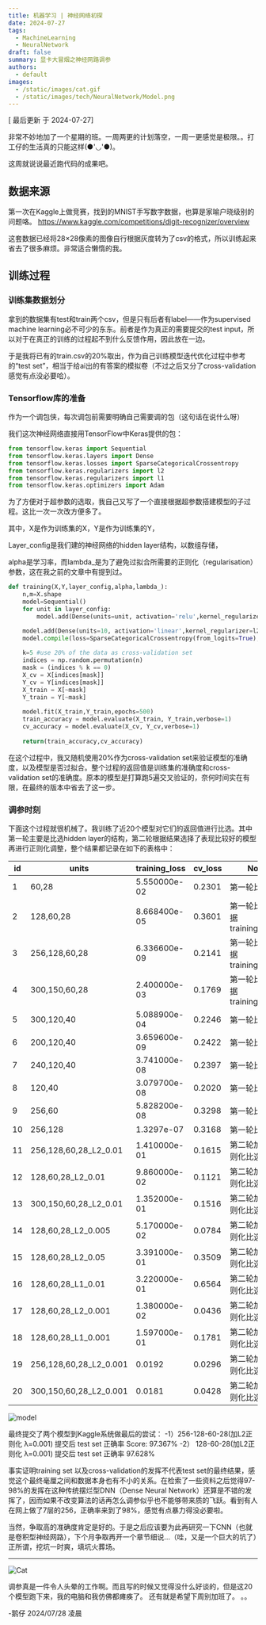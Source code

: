```yaml
---
title: 机器学习 | 神经网络初探
date: 2024-07-27
tags:
  - MachineLearning
  - NeuralNetwork
draft: false
summary: 显卡大冒烟之神经网路调参
authors:
  - default
images:
  - /static/images/cat.gif
  - /static/images/tech/NeuralNetwork/Model.png
---
```


[ 最后更新 于 2024-07-27] 

非常不妙地加了一个星期的班。一周两更的计划落空，一周一更感觉是极限。。打工仔的生活真的只能这样(●'◡'●)。

这周就说说最近跑代码的成果吧。

## 数据来源

第一次在Kaggle上做竞赛，找到的MNIST手写数字数据，也算是家喻户晓级别的问题咯。
https://www.kaggle.com/competitions/digit-recognizer/overview

这套数据已经将28×28像素的图像自行根据灰度转为了csv的格式，所以训练起来省去了很多麻烦。非常适合懒惰的我。
## 训练过程

### 训练集数据划分

拿到的数据集有test和train两个csv，但是只有后者有label——作为supervised machine learning必不可少的东东。前者是作为真正的需要提交的test input，所以对于在真正的训练的过程起不到什么反馈作用，因此放在一边。

于是我将已有的train.csv的20%取出，作为自己训练模型迭代优化过程中参考的“test set”，相当于给ai出的有答案的模拟卷（不过之后又分了cross-validation感觉有点没必要哈）。

### Tensorflow库的准备

作为一个调包侠，每次调包前需要明确自己需要调的包（这句话在说什么呀）

我们这次神经网络直接用TensorFlow中Keras提供的包：

```python
from tensorflow.keras import Sequential
from tensorflow.keras.layers import Dense
from tensorflow.keras.losses import SparseCategoricalCrossentropy
from tensorflow.keras.regularizers import l2
from tensorflow.keras.regularizers import l1
from tensorflow.keras.optimizers import Adam
```

为了方便对于超参数的选取，我自己又写了一个直接根据超参数搭建模型的子过程。这比一次一次改方便多了。

其中，X是作为训练集的X，Y是作为训练集的Y，

Layer_config是我们建的神经网络的hidden layer结构，以数组存储，

alpha是学习率，而lambda_是为了避免过拟合所需要的正则化（regularisation）参数，这在我之前的文章中有提到过。

```python
def training(X,Y,layer_config,alpha,lambda_):
    n,m=X.shape
    model=Sequential()
    for unit in layer_config:
        model.add(Dense(units=unit, activation='relu',kernel_regularizer=l2(lambda_)))

    model.add(Dense(units=10, activation='linear',kernel_regularizer=l2(lambda_)))
    model.compile(loss=SparseCategoricalCrossentropy(from_logits=True),optimizer=Adam(learning_rate=alpha))
    
    k=5 #use 20% of the data as cross-validation set
    indices = np.random.permutation(n)
    mask = (indices % k == 0)        
    X_cv = X[indices[mask]]
    Y_cv = Y[indices[mask]]
    X_train = X[~mask]
    Y_train = Y[~mask]
    
    model.fit(X_train,Y_train,epochs=500)
    train_accuracy = model.evaluate(X_train, Y_train,verbose=1)
    cv_accuracy = model.evaluate(X_cv, Y_cv,verbose=1)
    
    return(train_accuracy,cv_accuracy)
```

在这个过程中，我又随机使用20%作为cross-validation set来验证模型的准确度，以及模型是否过拟合。整个过程的返回值是训练集的准确度和cross-validation set的准确度。原本的模型是打算跑5遍交叉验证的，奈何时间实在有限，在最终的版本中省去了这一步。

### 调参时刻

下面这个过程就很机械了。我训练了近20个模型对它们的返回值进行比选。其中第一轮主要是比选hidden layer的结构，第二轮根据结果选择了表现比较好的模型再进行正则化调整，整个结果都记录在如下的表格中：

| id  | units                  | training_loss | cv_loss | Note                   |
| --- | ---------------------- | ------------- | ------- | ---------------------- |
| 1   | 60,28                  | 5.550000e-02  | 0.2301  | 第一轮比选                  |
| 2   | 128,60,28              | 8.668400e-05  | 0.3601  | 第一轮比选 根据training_loss✔ |
| 3   | 256,128,60,28          | 6.336600e-09  | 0.2141  | 第一轮比选 根据training_loss✔ |
| 4   | 300,150,60,28          | 2.400000e-03  | 0.1769  | 第一轮比选 根据training_loss✔ |
| 5   | 300,120,40             | 5.088900e-04  | 0.2246  | 第一轮比选                  |
| 6   | 200,120,40             | 3.659600e-09  | 0.2422  | 第一轮比选                  |
| 7   | 240,120,40             | 3.741000e-08  | 0.2397  | 第一轮比选                  |
| 8   | 120,40                 | 3.079700e-08  | 0.2020  | 第一轮比选                  |
| 9   | 256,60                 | 5.828200e-08  | 0.3298  | 第一轮比选                  |
| 10  | 256,128                | 1.3297e-07    | 0.3168  | 第一轮比选                  |
| 11  | 256,128,60,28_L2_0.01  | 1.410000e-01  | 0.1615  | 第二轮加入正则化比选             |
| 12  | 128,60,28_L2_0.01      | 9.860000e-02  | 0.1121  | 第二轮加入正则化比选             |
| 13  | 300,150,60,28_L2_0.01  | 1.352000e-01  | 0.1516  | 第二轮加入正则化比选             |
| 14  | 128,60,28_L2_0.005     | 5.170000e-02  | 0.0784  | 第二轮加入正则化比选             |
| 15  | 128,60,28_L2_0.05      | 3.391000e-01  | 0.3509  | 第二轮加入正则化比选             |
| 16  | 128,60,28_L1_0.01      | 3.220000e-01  | 0.6564  | 第二轮加入正则化比选             |
| 17  | 128,60,28_L2_0.001     | 1.380000e-02  | 0.0436  | 第二轮加入正则化比选✔            |
| 18  | 128,60,28_L1_0.001     | 1.597000e-01  | 0.1781  | 第二轮加入正则化比选             |
| 19  | 256,128,60,28_L2_0.001 | 0.0192        | 0.0296  | 第二轮加入正则化比选✔✔           |
| 20  | 300,150,60,28_L2_0.001 | 0.0181        | 0.0428  | 第二轮加入正则化比选✔            |


![model](/static/images/tech/NeuralNetwork/Model.png) 

最终提交了两个模型到Kaggle系统做最后的尝试：
-1）256-128-60-28(加L2正则化 λ=0.001) 提交后 test set 正确率 Score: 97.367%
-2） 128-60-28(加L2正则化 λ=0.001)  提交后 test set 正确率 97.628%

事实证明training set 以及cross-validation的发挥不代表test set的最终结果，感觉这个最终毫厘之间和数据本身也有不小的关系。在检索了一些资料之后觉得97-98%的发挥在这种传统摆烂型DNN（Dense Neural Network）还算是不错的发挥了，因而如果不改变算法的话再怎么调参似乎也不能够带来质的飞跃。看到有人在网上做了7层的256，正确率来到了98%，感觉有点暴力得没必要啦。

当然，争取高的准确度肯定是好的。于是之后应该要为此再研究一下CNN（也就是卷积型神经网路），下个月争取再开一个章节细说…（哇，又是一个巨大的坑了）正所谓，挖坑一时爽，填坑火葬场。

---

![Cat](/static/images/cat.gif)

调参真是一件令人头晕的工作啊。而且写的时候又觉得没什么好谈的，但是这20个模型跑下来，我的电脑和我仿佛都瘫痪了。
还有就是希望下周别加班了。
。。

-鹅仔
2024/07/28 凌晨
